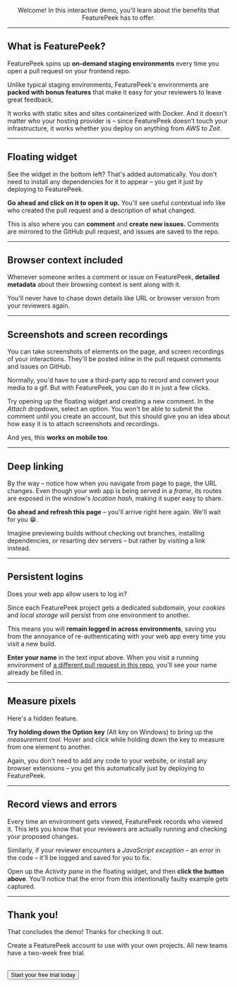 
<Layout>

<Logo demo width="100%" />

<center>

Welcome! In this interactive demo, you'll learn about the benefits that FeaturePeek has to offer. 

</center>

<StartButton />

</Layout>

---

<Layout>

## What is FeaturePeek?

FeaturePeek spins up **on-demand staging environments** every time you open a pull request on your frontend repo.

Unlike typical staging environments, FeaturePeek's environments are **packed with bonus features** that make it easy for your reviewers to leave great feedback. 

It works with static sites and sites containerized with Docker. And it doesn't matter who your hosting provider is – since FeaturePeek doesn't touch your infrastructure, it works whether you deploy on anything from *AWS* to *Zeit*.

</Layout>

---

<Layout>

## Floating widget

See the widget in the bottom left? That's added automatically. You don't need to install any dependencies for it to appear – you get it just by deploying to FeaturePeek. 

**Go ahead and click on it to open it up.** You'll see useful contextual info like who created the pull request and a description of what changed.

This is also where you can **comment** and **create new issues.** Comments are mirrored to the GitHub pull request, and issues are saved to the repo.

</Layout>

---

<Layout>

## Browser context included

Whenever someone writes a comment or issue on FeaturePeek, **detailed metadata** about their browsing context is sent along with it. 

<Metadata />

You'll never have to chase down details like URL or browser version from your reviewers again.

</Layout>

---

<Layout>

## Screenshots and screen recordings

You can take screenshots of elements on the page, and screen recordings of your interactions. They'll be posted inline in the pull request comments and issues on GitHub.

<Emoji />

Normally, you'd have to use a third-party app to record and convert your media to a gif. But with FeaturePeek, you can do it in just a few clicks.

Try opening up the floating widget and creating a new comment. In the *Attach* dropdown, select an option. You won't be able to submit the comment until you create an account, but this should give you an idea about how easy it is to attach screenshots and recordings.

And yes, this **works on mobile too**.

</Layout>

---

<Layout>

## Deep linking

By the way – notice how when you navigate from page to page, the URL changes. Even though your web app is being served in a *frame*, its routes are exposed in the window's *location hash*, making it super easy to share.

**Go ahead and refresh this page** – you'll arrive right here again. We'll wait for you 😁.

Imagine previewing builds without checking out branches, installing dependencies, or resarting dev servers – but rather by visiting a link instead.

</Layout>

---

<Layout>

## Persistent logins

Does your web app allow users to log in?

Since each FeaturePeek project gets a dedicated subdomain, your *cookies* and *local storage* will persist from one environment to another. 

This means you will **remain logged in across environments**, saving you from the annoyance of re-authenticating with your web app every time you visit a new build.

<LocalStorage />

**Enter your name** in the text input above. When you visit a running environment of <a href="https://dashboard.featurepeek.com/peek/ppnh5v1#/6" target="_blank">a different pull request in this repo</a>, you'll see your name already be filled in.

</Layout>

---

<Layout>

## Measure pixels

Here's a hidden feature.

**Try holding down the Option key** (Alt key on Windows) to bring up the *measurement tool*. Hover and click while holding down the key to measure from one element to another. 

<ColorGrid />

Again, you don't need to add any code to your website, or install any browser extensions – you get this automatically just by deploying to FeaturePeek. 

</Layout>

---

<Layout>

## Record views and errors

Every time an environment gets viewed, FeaturePeek records who viewed it. This lets you know that your reviewers are actually running and checking your proposed changes. 

Similarly, if your reviewer encounters a *JavaScript exception* – an error in the code – it'll be logged and saved for you to fix. 

<TriggerError />

Open up the *Activity pane* in the floating widget, and then **click the button above**. You'll notice that the error from this intentionally faulty example gets captured.

</Layout>

---

<Layout>

## Thank you!

That concludes the demo! Thanks for checking it out. 

<!-- Why don't you <a href="https://github.com/featurepeek/demo" target="_blank">fork this repo</a> and make changes of your own? You'll see your changes deploy on FeaturePeek, supercharged with all the review tools you just learned about.  -->

Create a FeaturePeek account to use with your own projects. All new teams have a two-week free trial. 

<br />
<Button href="https://dashboard.featurepeek.com/login" target="_blank">Start your free trial today</Button>

</Layout>


